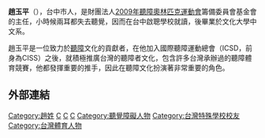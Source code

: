 {{Infobox_officeholder
| name = 趙玉平
| image name = WDSC2007 Opening YPChao.jpg
| width = 160px
| now = 財團法人[[2009年聽障奧林匹克運動會|2009年聽障奧林匹克運動會]]籌備委員會基金會主任
| period = 
| Sex = 男 
| party = 
| Native place = {{TWN}}[[台中市|台中市]]
| date of birth ={{Birth_date_and_age|year=1963|month=1|day=19}}
| place of birth = 
| educate = 
*[[國立台中啟聰學校|國立台中啟聰學校]]畢業
*[[文化大學|文化大學]]中文系畢業
| past = 
*中華民國聾人手語研究會理事長
*中華民國聾人協會理事長
*中華民國聽障者體育運動協會秘書長
*中華民國手語國際化協會副秘書長
*中華民國溝通障礙教育學會理事
*內政部社會福利專業人員培訓手語翻譯組召集人
*教育部手語研究小組委員
*台北市身心障礙福利金專戶管理運用委員會委員
*第六屆（2000年）亞太聾人運動會總策劃
*現代經典文化事業有限公司總經理
*第四十屆全國十大傑出青年
*台北市龍江[[扶輪社|扶輪社]]社長
| work =
*無聲的天空<br/>（2002年，中華民國聽障者體育運動協會）
*無聲的奮鬥<br/>（1991年，中華民國聾人協會）
*攜手走過無聲之路
*手語大師1─4（系列）
*文字手語典<br/>（1999年，現代經典文化事業有限公司）
*我的第一本手語書<br/>（1998年，現代經典文化事業有限公司）
}}
'''趙玉平'''（{{bd|1963年|1月19日|catIdx=C趙}}），台中市人，是財團法人[[2009年聽障奧林匹克運動會|2009年聽障奧林匹克運動會]]籌備委員會基金會的主任，小時候兩耳都失去聽覺，因而在台中啟聰學校就讀，後畢業於文化大學中文系。

趙玉平是一位致力於[[聽障|聽障]]文化的貢獻者，在他加入國際聽障運動總會（ICSD，前身為CISS）之後，就積極推廣台灣的聽障者文化，包含許多台灣承辦過的聽障體育競賽，他都發揮重要的推手，因此在聽障文化扮演著非常重要的角色。

==外部連結==

{{Taiwan-sport-bio-stub}}

[[Category:趙姓|Category:趙姓]]
[[Category:臺灣身心障礙權利運動者|C]]
[[Category:中國文化大學校友|C]]
[[Category:台中市人|C]]
[[Category:聽覺障礙人物|Category:聽覺障礙人物]]
[[Category:台灣特殊學校校友|Category:台灣特殊學校校友]]
[[Category:台灣體育人物|Category:台灣體育人物]]